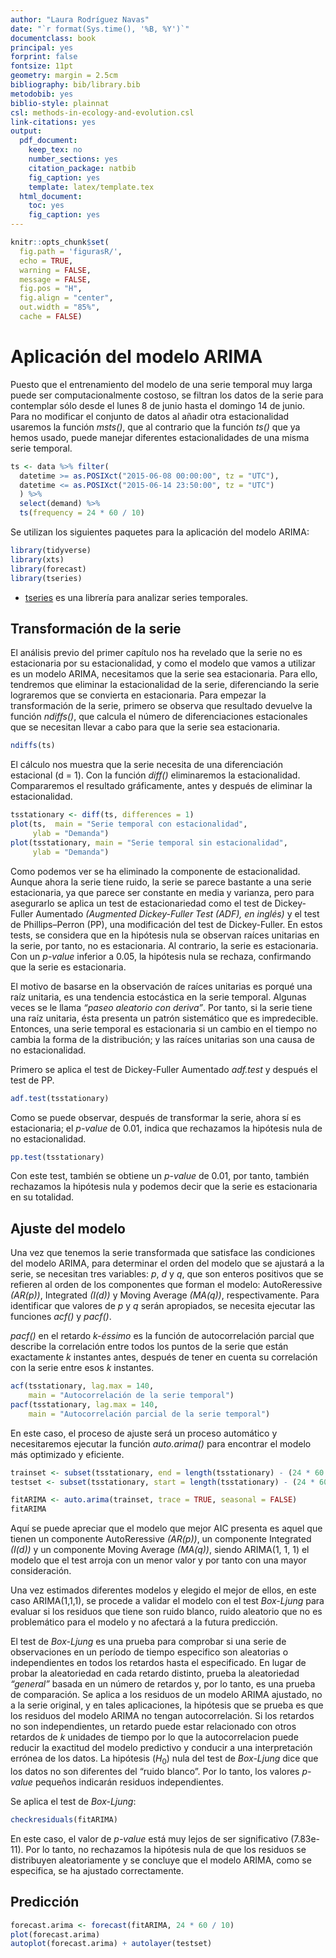 ```yaml
---
author: "Laura Rodríguez Navas"
date: "`r format(Sys.time(), '%B, %Y')`"
documentclass: book
principal: yes
forprint: false
fontsize: 11pt
geometry: margin = 2.5cm
bibliography: bib/library.bib
metodobib: yes
biblio-style: plainnat
csl: methods-in-ecology-and-evolution.csl
link-citations: yes
output:
  pdf_document:
    keep_tex: no
    number_sections: yes
    citation_package: natbib
    fig_caption: yes
    template: latex/template.tex
  html_document: 
    toc: yes
    fig_caption: yes
---
```



```r
knitr::opts_chunk$set(
  fig.path = 'figurasR/',
  echo = TRUE,
  warning = FALSE,
  message = FALSE,
  fig.pos = "H",
  fig.align = "center",
  out.width = "85%",
  cache = FALSE)
```

\ifdefined\ifprincipal
\else
\setlength{\parindent}{1em}
\pagestyle{fancy}
\setcounter{tocdepth}{4}
\tableofcontents

\fi

\ifdefined\ifdoblecara
\fancyhead{}{}
\fancyhead[LE,RO]{\scriptsize\rightmark}
\fancyfoot[LO,RE]{\scriptsize\slshape \leftmark}
\fancyfoot[C]{}
\fancyfoot[LE,RO]{\footnotesize\thepage}
\else
\fancyhead{}{}
\fancyhead[RO]{\scriptsize\rightmark}
\fancyfoot[LO]{\scriptsize\slshape \leftmark}
\fancyfoot[C]{}
\fancyfoot[RO]{\footnotesize\thepage}
\fi
\renewcommand{\headrulewidth}{0.4pt}
\renewcommand{\footrulewidth}{0.4pt}

# Aplicación del modelo ARIMA

Puesto que el entrenamiento del modelo de una serie temporal muy larga puede ser computacionalmente costoso, se filtran los datos de la serie para contemplar sólo desde el lunes 8 de junio hasta el domingo 14 de junio. Para no modificar el conjunto de datos al añadir otra estacionalidad usaremos la función *msts()*, que al contrario que la función *ts()* que ya hemos usado, puede manejar diferentes estacionalidades de una misma serie temporal.

```r
ts <- data %>% filter(
  datetime >= as.POSIXct("2015-06-08 00:00:00", tz = "UTC"),
  datetime <= as.POSIXct("2015-06-14 23:50:00", tz = "UTC")
  ) %>%
  select(demand) %>%
  ts(frequency = 24 * 60 / 10)
```

Se utilizan los siguientes paquetes para la aplicación del modelo ARIMA:

```r
library(tidyverse)
library(xts)
library(forecast)
library(tseries)
```

- [tseries](https://www.rdocumentation.org/packages/tseries/) es una librería para analizar series temporales.

## Transformación de la serie

El análisis previo del primer capítulo nos ha revelado que la serie no es estacionaria por su estacionalidad, y como el modelo que vamos a utilizar es un modelo ARIMA, necesitamos que la serie sea estacionaria. Para ello, tendremos que eliminar la estacionalidad de la serie, diferenciando la serie lograremos que se convierta en estacionaria. Para empezar la transformación de la serie, primero se observa que resultado devuelve la función *ndiffs()*, que calcula el número de diferenciaciones estacionales que se necesitan llevar a cabo para que la serie sea estacionaria.

```r
ndiffs(ts) 
```

El cálculo nos muestra que la serie necesita de una diferenciación estacional (d = 1). Con la función *diff()* eliminaremos la estacionalidad. Compararemos el resultado gráficamente, antes y después de eliminar la estacionalidad.

```r
tsstationary <- diff(ts, differences = 1)
plot(ts,  main = "Serie temporal con estacionalidad",
     ylab = "Demanda")
plot(tsstationary, main = "Serie temporal sin estacionalidad",
     ylab = "Demanda")
```

Como podemos ver se ha eliminado la componente de estacionalidad. Aunque ahora la serie tiene ruido, la serie se parece bastante a una serie estacionaria, ya que parece ser constante en media y varianza, pero para asegurarlo se aplica un test de estacionariedad como el test de Dickey-Fuller Aumentado *(Augmented Dickey-Fuller Test (ADF), en inglés)* y el test de Phillips–Perron (PP), una modificación del test de Dickey-Fuller. En estos tests, se considera que en la hipótesis nula se observan raíces unitarias en la serie, por tanto, no es estacionaria. Al contrario, la serie es estacionaria. Con un *p-value* inferior a 0.05, la hipótesis nula se rechaza, confirmando que la serie es estacionaria. 

El motivo de basarse en la observación de raíces unitarias es porqué una raíz unitaria, es una tendencia estocástica en la serie temporal. Algunas veces se le llama *"paseo aleatorio con deriva"*. Por tanto, si la serie tiene una raíz unitaria, ésta presenta un patrón sistemático que es impredecible. Entonces, una serie temporal es estacionaria si un cambio en el tiempo no cambia la forma de la distribución; y las raíces unitarias son una causa de no estacionalidad.

Primero se aplica el test de Dickey-Fuller Aumentado *adf.test* y después el test de PP.

```r
adf.test(tsstationary)
```

Como se puede observar, después de transformar la serie, ahora sí es estacionaria; el *p-value* de 0.01, indica que rechazamos la hipótesis nula de no estacionalidad.

```r
pp.test(tsstationary)
```

Con este test, también se obtiene un *p-value* de 0.01, por tanto, también rechazamos la hipótesis nula y podemos decir que la serie es estacionaria en su totalidad.

## Ajuste del modelo

Una vez que tenemos la serie transformada que satisface las condiciones del modelo ARIMA, para determinar el orden del modelo que se ajustará a la serie, se necesitan tres variables: *p*, *d* y *q*, que son enteros positivos que se refieren al orden de los componentes que forman el modelo: AutoReressive *(AR(p))*, Integrated *(I(d))* y Moving Average *(MA(q))*, respectivamente. Para identificar que valores de *p* y *q* serán apropiados, se necesita ejecutar las funciones *acf()* y *pacf()*.

*pacf()* en el retardo *k-éssimo* es la función de autocorrelación parcial que describe la correlación entre todos los puntos de la serie que están exactamente *k* instantes antes, después de tener en cuenta su correlación con la serie entre esos *k* instantes.

```r
acf(tsstationary, lag.max = 140, 
    main = "Autocorrelación de la serie temporal")
pacf(tsstationary, lag.max = 140,
    main = "Autocorrelación parcial de la serie temporal")
```

En este caso, el proceso de ajuste será un proceso automático y necesitaremos ejecutar la función *auto.arima()* para encontrar el modelo más optimizado y eficiente.

```r
trainset <- subset(tsstationary, end = length(tsstationary) - (24 * 60 / 10))
testset <- subset(tsstationary, start = length(tsstationary) - (24 * 60 / 10) + 1)
```


```r
fitARIMA <- auto.arima(trainset, trace = TRUE, seasonal = FALSE)
fitARIMA
```

Aquí se puede apreciar que el modelo que mejor AIC presenta es aquel que tienen un componente AutoReressive *(AR(p))*, un componente Integrated *(I(d))* y un componente Moving Average *(MA(q))*, siendo ARIMA(1, 1, 1) el modelo que el test arroja con un menor valor y por tanto con una mayor consideración. 

Una vez estimados diferentes modelos y elegido el mejor de ellos, en este caso ARIMA(1,1,1), se procede a validar el modelo con el test *Box-Ljung* para evaluar si los residuos que tiene son ruido blanco, ruido aleatorio que no es problemático para el modelo y no afectará a la futura predicción. 

El test de *Box-Ljung* es una prueba para comprobar si una serie de observaciones en un período de tiempo especifico son aleatorias o independientes en todos los retardos hasta el especificado. En lugar de probar la aleatoriedad en cada retardo distinto, prueba la aleatoriedad *"general"* basada en un número de retardos y, por lo tanto, es una prueba de comparación. Se aplica a los residuos de un modelo ARIMA ajustado, no a la serie original, y en tales aplicaciones, la hipótesis que se prueba es que los residuos del modelo ARIMA no tengan autocorrelación. Si los retardos no son independientes, un retardo puede estar relacionado con otros retardos de *k* unidades de tiempo por lo que la autocorrelacion puede reducir la exactitud del modelo predictivo y conducir a una interpretación errónea de los datos. La hipótesis ($H_{0}$) nula del test de *Box-Ljung* dice que los datos no son diferentes del "ruido blanco". Por lo tanto, los valores *p-value* pequeños indicarán residuos independientes.

\newpage

Se aplica el test de *Box-Ljung*:

```r
checkresiduals(fitARIMA)
```

En este caso, el valor de *p-value* está muy lejos de ser significativo (7.83e-11). Por lo tanto, no rechazamos la hipótesis nula de que los residuos se distribuyen aleatoriamente y se concluye que el modelo ARIMA, como se especifica, se ha ajustado correctamente.

## Predicción

```r
forecast.arima <- forecast(fitARIMA, 24 * 60 / 10)
plot(forecast.arima)
autoplot(forecast.arima) + autolayer(testset)
```

